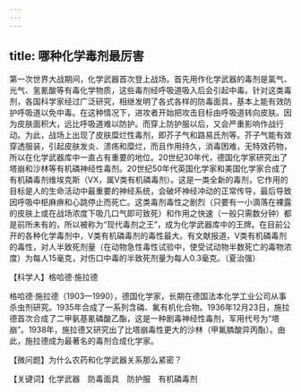```yaml
---
---
---
```

title: 哪种化学毒剂最厉害
---




第一次世界大战期间，化学武器首次登上战场。首先用作化学武器的毒剂是氯气、光气、氢氰酸等有毒化学物质，这些毒剂经呼吸道吸入后会引起中毒。针对这类毒剂，各国科学家经过广泛研究，相继发明了各式各样的防毒面具，基本上能有效防护呼吸道以免中毒。在这种情况下，进攻者开始把攻击目标由呼吸道转向皮肤。因为皮肤面积大，远比呼吸道难以防护。而穿上防护服以后，又会严重影响作战行动。为此，战场上出现了皮肤糜烂性毒剂，即芥子气和路易氏剂等。芥子气能有效穿透服装，引起皮肤发炎、溃疡和糜烂，而且作用持久，消毒困难，无特效药物，所以在化学武器库中一直占有重要的地位。20世纪30年代，德国化学家研究出了塔崩和沙林等有机磷神经性毒剂。20世纪50年代英国化学家和美国化学家合成了有机磷毒剂维埃克斯（VX，属V类有机磷毒剂）。这是一类全新的毒剂，它作用的目标是人的生命活动中最重要的神经系统，会破坏神经冲动的正常传导，最后导致因呼吸中枢麻痹和心跳停止而死亡。这类毒剂毒性之剧烈（只要有一小滴落在裸露的皮肤上或在战场浓度下吸几口气即可致死）和作用之快速（一般只需数分钟）都是前所未有的，所以被称为“现代毒剂之王”，成为化学武器库中的王牌。在目前公开的各种化学毒剂中，V类有机磷毒剂的毒性最大。有文献报道，V类有机磷毒剂的毒性，对人半致死剂量（在动物急性毒性试验中，使受试动物半数死亡的毒物浓度）为每人15毫克，对伤口中毒的半致死剂量为每人0.3毫克。（夏治强）





【科学人】格哈德·施拉德

格哈德·施拉德（1903—1990），德国化学家，长期在德国法本化学工业公司从事杀虫剂研究。1935年合成了一系列含磷、氟有机化合物。1936年12月23日，施拉德首次合成了二甲氨基氰磷酸乙酯，这是一种剧毒神经性毒剂，军用代号为“塔崩”。1938年，施拉德又研究出了比塔崩毒性更大的沙林（甲氟膦酸异丙酯）。由此，施拉德成为最著名的毒剂合成化学家。

【微问题】为什么农药和化学武器关系那么紧密？

【关键词】化学武器　防毒面具　防护服　有机磷毒剂